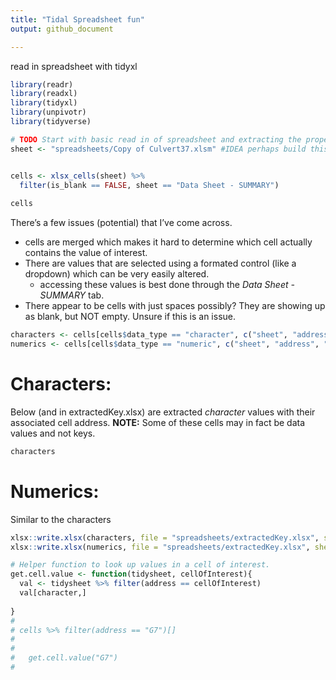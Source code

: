 ```yaml
---
title: "Tidal Spreadsheet fun"
output: github_document

---
```


read in spreadsheet with tidyxl
```r

library(readr)
library(readxl)
library(tidyxl)
library(unpivotr)
library(tidyverse)

```

```r

# TODO Start with basic read in of spreadsheet and extracting the proper cells.
sheet <- "spreadsheets/Copy of Culvert37.xlsm" #IDEA perhaps build this as a shiny gadget to allow for pushing onto the web for others?


cells <- xlsx_cells(sheet) %>% 
  filter(is_blank == FALSE, sheet == "Data Sheet - SUMMARY") 
  
cells

```
There's a few issues (potential) that I've come across.  

* cells are merged which makes it hard to determine which cell actually contains the value of interest.  
* There are values that are selected using a formated control (like a dropdown) which can be very easily altered.  
  + accessing these values is best done through the *Data Sheet - SUMMARY* tab.  
* There appear to be cells with just spaces possibly? They are showing up as blank, but NOT empty. Unsure if this is an issue.

```r
characters <- cells[cells$data_type == "character", c("sheet", "address", "character")]
numerics <- cells[cells$data_type == "numeric", c("sheet", "address", "numeric")]

```
# Characters:
Below (and in extractedKey.xlsx) are extracted *character* values with their associated cell address. **NOTE:** Some of these cells may in fact be data values and not keys.

```r
characters
```

# Numerics:
Similar to the characters

```r

xlsx::write.xlsx(characters, file = "spreadsheets/extractedKey.xlsx", sheetName = "Likely keys") 
xlsx::write.xlsx(numerics, file = "spreadsheets/extractedKey.xlsx", sheetName = "Likely values", append = TRUE)

# Helper function to look up values in a cell of interest.
get.cell.value <- function(tidysheet, cellOfInterest){
  val <- tidysheet %>% filter(address == cellOfInterest)
  val[character,]
  
}
# 
# cells %>% filter(address == "G7")[]
#   
#   
#   get.cell.value("G7")
#   
  
```

